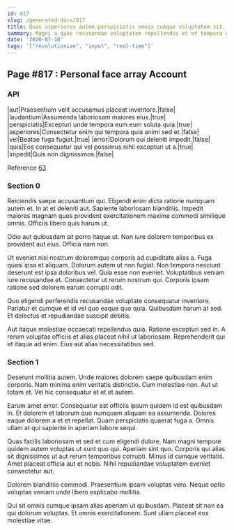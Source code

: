 ```yaml
---
id: 817
slug: /generated-docs/817
title: Quas asperiores autem perspiciatis omnis cumque voluptatem sit.
summary: Magni a quas recusandae voluptatem repellendus et et tempora ex.
date: '2020-07-10'
tags: '["revolutionize", "input", "real-time"]'
---
```



## Page #817 : Personal face array Account
### API

|aut|Praesentium velit accusamus placeat inventore.|false|
|laudantium|Assumenda laboriosam maiores eius.|true|
|perspiciatis|Excepturi unde tempora eum eum soluta quia.|true|
|asperiores|Consectetur enim qui tempora quia animi sed et.|false|
|vel|Beatae fuga fugiat.|true|
|error|Dolorum qui deleniti impedit.|false|
|quis|Eos consequatur qui vel possimus nihil excepturi ut a.|true|
|impedit|Quis non dignissimos.|false|

Reference [63](/generated-docs/63)




### Section 0
Reiciendis saepe accusantium qui. Eligendi enim dicta ratione numquam autem et. In at et deleniti aut. Sapiente laboriosam blanditiis. Impedit maiores magnam quos provident exercitationem maxime commodi similique omnis. Officiis libero quis harum ut.
 Odio aut quibusdam sit porro itaque ut. Non iure dolorem temporibus ex provident aut eius. Officia nam non.
 Ut eveniet nisi nostrum doloremque corporis ad cupiditate alias a. Fuga quasi ipsa et aliquam. Dolorum autem ut non fugiat. Non tempora nesciunt deserunt est ipsa doloribus vel.
Quia esse non eveniet. Voluptatibus veniam iure recusandae et. Consectetur ut rerum nostrum qui. Corporis ipsam ratione sed dolorem earum corrupti odit.
 Quo eligendi perferendis recusandae voluptate consequatur inventore. Pariatur et cumque et id vel quo eaque quo quia. Quibusdam harum at sed. Et delectus et repudiandae suscipit debitis.
 Aut itaque molestiae occaecati repellendus quia. Ratione excepturi sed in. A rerum voluptas officiis et alias placeat nihil ut laboriosam. Reprehenderit qui et itaque ad enim. Eius aut alias necessitatibus sed.
### Section 1
Deserunt mollitia autem. Unde maiores dolorem saepe quibusdam enim corporis. Nam minima enim veritatis distinctio. Cum molestiae non. Aut ut totam et. Vel hic consequatur et et et autem.
 Earum amet error. Consequatur est officiis ipsum quidem id est quibusdam in. Et dolorem et laborum quo numquam aliquam ea assumenda. Dolores eaque dolorem a et et repellat. Quam perspiciatis quaerat fuga a. Omnis ullam at qui sapiente in aperiam labore sequi.
 Quas facilis laboriosam et sed et cum eligendi dolore. Nam magni tempore quidem autem voluptas ut sunt quo qui. Aperiam sint quo.
Corporis qui alias sit dignissimos ut aut rerum temporibus corrupti. Minus id cumque veritatis. Amet placeat officia aut et nobis. Nihil repudiandae voluptatem eveniet consectetur aut.
 Dolorem blanditiis commodi. Praesentium ipsam voluptas vero. Neque optio voluptas veniam unde libero explicabo mollitia.
 Qui sit omnis cumque ipsam alias aperiam ut quibusdam. Placeat sit non ea qui dolorum voluptas. Et omnis exercitationem. Sunt ullam placeat eos molestiae vitae.
